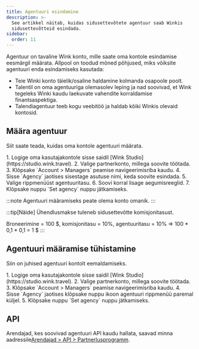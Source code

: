 ```yaml
---
title: Agentuuri esindamine
description: >-
  See artikkel näitab, kuidas sidusettevõtete agentuur saab Winkis
  sidusettevõtteid esindada.
sidebar:
  order: 11
---
```


Agentuur on tavaline Wink konto, mille saate oma kontole esindamise eesmärgil määrata. Allpool on toodud mõned põhjused, miks võiksite agentuuri enda esindamiseks kasutada:

* Teie Winki konto täielik/osaline haldamine kolmanda osapoole poolt.
* Talentil on oma agentuuriga olemasolev leping ja nad soovivad, et Wink tegeleks Winki kaudu laekuvate vahendite korraldamise finantsaspektiga.
* Talendiagentuur teeb kogu veebitöö ja haldab kõiki Winkis olevaid kontosid.

## Määra agentuur

Siit saate teada, kuidas oma kontole agentuuri määrata.

<Steps>
  1. Logige oma kasutajakontole sisse saidil [Wink Studio](https://studio.wink.travel).
  2. Valige partnerkonto, millega soovite töötada.
  3. Klõpsake `Account > Managers` peamise navigeerimisriba kaudu.
  4. Sisse `Agency` jaotises sisestage asutuse nimi, keda soovite esindada.
  5. Valige rippmenüüst agentuuritasu.
  6. Soovi korral lisage aegumisreeglid.
  7. Klõpsake nuppu `Set agency` nuppu jätkamiseks.
</Steps>


:::note
Agentuuri määramiseks peate olema konto omanik.
:::

:::tip\[Näide]
Ühendlusmakse tuleneb sidusettevõtte komisjonitasust.

Broneerimine = 100 $, komisjonitasu = 10%, agentuuritasu = 10% => 100 \* 0,1 \* 0,1 = 1 $
:::

## Agentuuri määramise tühistamine

Siin on juhised agentuuri kontolt eemaldamiseks.

<Steps>
  1. Logige oma kasutajakontole sisse saidil [Wink Studio](https://studio.wink.travel).
  2. Valige partnerkonto, millega soovite töötada.
  3. Klõpsake `Account > Managers` peamise navigeerimisriba kaudu.
  4. Sisse `Agency` jaotises klõpsake nuppu <Badge text="x" variant="danger" size="small" /> ikoon agentuuri rippmenüü paremal küljel.
  5. Klõpsake nuppu `Set agency` nuppu jätkamiseks.
</Steps>


## API

Arendajad, kes soovivad agentuuri API kaudu hallata, saavad minna aadressile[Arendajad > API > Partnerlusprogramm](/developers/apis/#affiliate-api).


